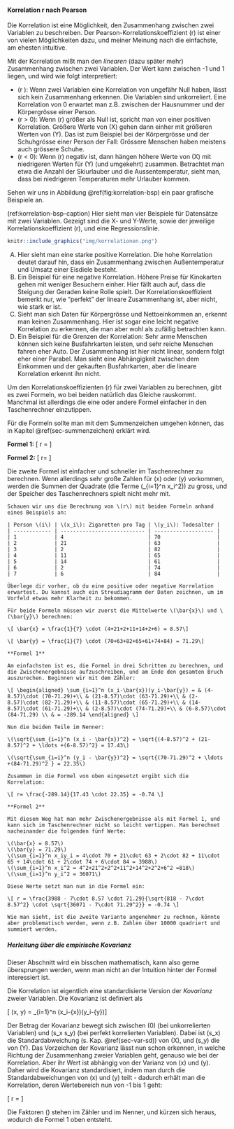 #### Korrelation r nach Pearson {#sec-pearson-korrelation}

Die Korrelation ist eine Möglichkeit, den Zusammenhang zwischen zwei Variablen zu beschreiben. Der Pearson-Korrelationskoeffizient \(r\) ist einer von vielen Möglichkeiten dazu, und meiner Meinung nach die einfachste, am ehesten intuitive.

Mit der Korrelation mißt man den *linearen* (dazu später mehr) Zusammenhang zwischen zwei Variablen. Der Wert kann zwischen -1 und 1 liegen, und wird wie folgt interpretiert:

- \(r \approx 0\): Wenn zwei Variablen eine Korrelation von ungefähr Null haben, lässt sich kein Zusammenhang erkennen. Die Variablen sind unkorreliert. Eine Korrelation von 0 erwartet man z.B. zwischen der Hausnummer und der Körpergrösse einer Person.
- \(r > 0\): Wenn \(r\) größer als Null ist, spricht man von einer positiven Korrelation. Größere Werte von \(X\) gehen dann einher mit größeren Werten von \(Y\). Das ist zum Beispiel bei der Körpergrösse und der Schuhgrösse einer Person der Fall: Grössere Menschen haben meistens auch grössere Schuhe.
- \(r < 0\): Wenn \(r\) negativ ist, dann hängen höhere Werte von \(X\) mit niedrigeren Werten für \(Y\) (und umgekehrt) zusammen. Betrachtet man etwa die Anzahl der Skiurlauber und die Aussentemperatur, sieht man, dass bei niedrigeren Temperaturen mehr Urlauber kommen.

Sehen wir uns in Abbildung \@ref(fig:korrelation-bsp) ein paar grafische Beispiele an.

(ref:korrelation-bsp-caption) Hier sieht man vier Beispiele für Datensätze mit zwei Variablen. Gezeigt sind die X- und Y-Werte, sowie der jeweilige Korrelationskoeffizient \(r\), und eine Regressionslinie.

```r
knitr::include_graphics("img/korrelationen.png")
```

A) Hier sieht man eine starke positive Korrelation. Die hohe Korrelation deutet darauf hin, dass ein Zusammenhang zwischen Außentemperatur und Umsatz einer Eisdiele besteht.
B) Ein Beispiel für eine negative Korrelation. Höhere Preise für Kinokarten gehen mit weniger Besuchern einher. Hier fällt auch auf, dass die Steigung der Geraden keine Rolle spielt. Der Korrelationskoeffizient bemerkt nur, wie "perfekt" der lineare Zusammenhang ist, aber nicht, wie stark er ist.
C) Sieht man sich Daten für Körpergrösse und Nettoeinkommen an, erkennt man keinen Zusammenhang. Hier ist sogar eine leicht negative Korrelation zu erkennen, die man aber wohl als zufällig betrachten kann.
D) Ein Beispiel für die Grenzen der Korrelation: Sehr arme Menschen können sich keine Busfahrkarten leisten, und sehr reiche Menschen fahren eher Auto. Der Zusammenhang ist hier nicht linear, sondern folgt eher einer Parabel. Man sieht eine Abhängigkeit zwischen dem Einkommen und der gekauften Busfahrkarten, aber die lineare Korrelation erkennt ihn nicht.

Um den Korrelationskoeffizienten \(r\) für zwei Variablen zu berechnen, gibt es zwei Formeln, wo bei beiden natürlich das Gleiche rauskommt. Manchmal ist allerdings die eine oder andere Formel einfacher in den Taschenrechner einzutippen.

Für die Formeln sollte man mit dem Summenzeichen umgehen können, das in Kapitel \@ref(sec-summenzeichen) erklärt wird.

**Formel 1:** \[ r = \frac{\sum_{i=1}^n (x_i - \bar{x}) (y_i - \bar{y})}{ \sqrt{\sum_{i=1}^n (x_i - \bar{x})^2} \cdot \sqrt{\sum_{i=1}^n (y_i - \bar{y})^2} } \]

**Formel 2:** \[ r= \frac{\sum_{i=1}^n x_i y_i - n \bar{x} \bar{y}}{\sqrt{\sum_{i=1}^n x_i^2 - n\bar{x}^2} \cdot \sqrt{\sum_{i=1}^n y_i^2 - n\bar{y}^2} } \]

Die zweite Formel ist einfacher und schneller im Taschenrechner zu berechnen. Wenn allerdings sehr große Zahlen für \(x\) oder \(y\) vorkommen, werden die Summen der Quadrate (die Terme \(\sum_{i=1}^n x_i^2\)) zu gross, und der Speicher des Taschenrechners spielt nicht mehr mit.

```exercise

Schauen wir uns die Berechnung von \(r\) mit beiden Formeln anhand eines Beispiels an:

| Person \(i\) | \(x_i\): Zigaretten pro Tag | \(y_i\): Todesalter |
| ------------ | --------------------------- | ------------------- |
| 1            | 4                           | 70                  |
| 2            | 21                          | 63                  |
| 3            | 2                           | 82                  |
| 4            | 11                          | 65                  |
| 5            | 14                          | 61                  |
| 6            | 2                           | 74                  |
| 7            | 6                           | 84                  |

Überlege dir vorher, ob du eine positive oder negative Korrelation erwartest. Du kannst auch ein Streudiagramm der Daten zeichnen, um im Vorfeld etwas mehr Klarheit zu bekommen.
```

```solution
Für beide Formeln müssen wir zuerst die Mittelwerte \(\bar{x}\) und \(\bar{y}\) berechnen:

\[ \bar{x} = \frac{1}{7} \cdot (4+21+2+11+14+2+6) = 8.57\]

\[ \bar{y} = \frac{1}{7} \cdot (70+63+82+65+61+74+84) = 71.29\]

**Formel 1**

Am einfachsten ist es, die Formel in drei Schritten zu berechnen, und die Zwischenergebnisse aufzuschreiben, und am Ende den gesamten Bruch auszurechen. Beginnen wir mit dem Zähler:

\[ \begin{aligned} \sum_{i=1}^n (x_i-\bar{x})(y_i-\bar{y}) = & (4-8.57)\cdot (70-71.29)+\\ & (21-8.57)\cdot (63-71.29)+\\ & (2-8.57)\cdot (82-71.29)+\\ & (11-8.57)\cdot (65-71.29)+\\ & (14-8.57)\cdot (61-71.29)+\\ & (2-8.57)\cdot (74-71.29)+\\ & (6-8.57)\cdot (84-71.29) \\ & = -289.14 \end{aligned} \]

Nun die beiden Teile im Nenner:

\(\sqrt{\sum_{i=1}^n (x_i - \bar{x})^2} = \sqrt{(4-8.57)^2 + (21-8.57)^2 + \ldots +(6-8.57)^2} = 17.43\)

\(\sqrt{\sum_{i=1}^n (y_i - \bar{y})^2} = \sqrt{(70-71.29)^2 + \ldots +(84-71.29)^2 } = 22.35\)

Zusammen in die Formel von oben eingesetzt ergibt sich die Korrelation:

\[ r= \frac{-289.14}{17.43 \cdot 22.35} = -0.74 \]

**Formel 2**

Mit diesem Weg hat man mehr Zwischenergebnisse als mit Formel 1, und kann sich im Taschenrechner nicht so leicht vertippen. Man berechnet nacheinander die folgenden fünf Werte:

\(\bar{x} = 8.57\)
\(\bar{y} = 71.29\)
\(\sum_{i=1}^n x_iy_i = 4\cdot 70 + 21\cdot 63 + 2\cdot 82 + 11\cdot 65 + 14\cdot 61 + 2\cdot 74 + 6\cdot 84 = 3988\)
\(\sum_{i=1}^n x_i^2 = 4^2+21^2+2^2+11^2+14^2+2^2+6^2 =818\)
\(\sum_{i=1}^n y_i^2 = 36071\)

Diese Werte setzt man nun in die Formel ein:

\[ r = \frac{3988 - 7\cdot 8.57 \cdot 71.29}{\sqrt{818 - 7\cdot 8.57^2} \cdot \sqrt{36071 - 7\cdot 71.29^2}} = -0.74 \]

Wie man sieht, ist die zweite Variante angenehmer zu rechnen, könnte aber problematisch werden, wenn z.B. Zahlen über 10000 quadriert und summiert werden.
```

##### Herleitung über die empirische Kovarianz

Dieser Abschnitt wird ein bisschen mathematisch, kann also gerne übersprungen werden, wenn man nicht an der Intuition hinter der Formel interessiert ist.

Die Korrelation ist eigentlich eine standardisierte Version der *Kovarianz* zweier Variablen. Die Kovarianz ist definiert als

\[ \text{Cov}(x, y) = \frac{1}{n-1} \sum_{i=1}^n (x_i-\bar{x})(y_i-\bar{y})\]

Der Betrag der Kovarianz bewegt sich zwischen \(0\) (bei unkorrelierten Variablen) und \(s_x \cdot s_y\) (bei perfekt korrelierten Variablen). Dabei ist \(s_x\) die Standardabweichung (s. Kap. \@ref(sec-var-sd)) von \(X\), und \(s_y\) die von \(Y\). Das Vorzeichen der Kovarianz lässt nun schon erkennen, in welche Richtung der Zusammenhang zweier Variablen geht, genauso wie bei der Korrelation. Aber ihr Wert ist abhängig von der Varianz von \(x\) und \(y\). Daher wird die Kovarianz standardisiert, indem man durch die Standardabweichungen von \(x\) und \(y\) teilt - dadurch erhält man die Korrelation, deren Wertebereich nun von -1 bis 1 geht:

\[ r = \frac{\text{Cov}(x, y)}{s_x \cdot s_y} \]

Die Faktoren \(\frac{1}{n-1}\) stehen im Zähler und im Nenner, und kürzen sich heraus, wodurch die Formel 1 oben entsteht.

